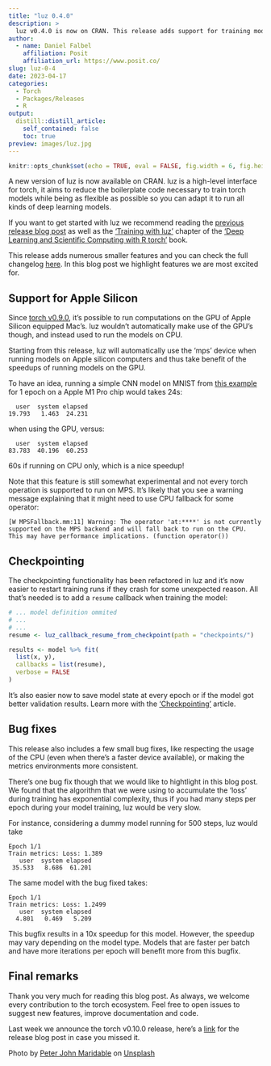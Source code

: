 ```yaml
---
title: "luz 0.4.0"
description: >
  luz v0.4.0 is now on CRAN. This release adds support for training models on ARM Macs GPU's, reduces the overhead of using luz and makes it easier to checkpoint and resume failed runs.
author:
  - name: Daniel Falbel
    affiliation: Posit
    affiliation_url: https://www.posit.co/
slug: luz-0-4
date: 2023-04-17
categories:
  - Torch
  - Packages/Releases
  - R
output:
  distill::distill_article:
    self_contained: false
    toc: true
preview: images/luz.jpg
---
```


```r
knitr::opts_chunk$set(echo = TRUE, eval = FALSE, fig.width = 6, fig.height = 6)
```

A new version of luz is now available on CRAN. luz is a high-level interface for torch, it aims to reduce the boilerplate code necessary to train torch models while being as flexible as possible
so you can adapt it to run all kinds of deep learning models.

If you want to get started with luz we recommend reading the
[previous release blog post](https://blogs.rstudio.com/ai/posts/2022-08-24-luz-0-3/#whats-luz) as well as the ['Training with luz'](https://skeydan.github.io/Deep-Learning-and-Scientific-Computing-with-R-torch/training_with_luz.html) chapter of the ['Deep Learning and Scientific Computing with R torch'](https://blogs.rstudio.com/ai/posts/2023-04-05-deep-learning-scientific-computing-r-torch/) book.

This release adds numerous smaller features and you can check the full changelog [here](https://mlverse.github.io/luz/news/index.html). In this blog post we highlight features we are most excited for.

## Support for Apple Silicon

Since [torch v0.9.0](https://blogs.rstudio.com/ai/posts/2022-10-25-torch-0-9/#support-for-apple-silicon), it's possible to run computations on the GPU of Apple Silicon equipped Mac's. luz wouldn't automatically make use of the GPU's though, and instead used to run the models on CPU. 

Starting from this release, luz will automatically use the 'mps' device when running models on Apple silicon computers and thus take benefit of the speedups of running models on the GPU.

To have an idea, running a simple CNN model on MNIST from [this example](https://mlverse.github.io/luz/articles/examples/mnist-cnn.html) for 1 epoch on a Apple M1 Pro chip would takes 24s:

```
  user  system elapsed 
19.793   1.463  24.231 
```

when using the GPU, versus:

```
  user  system elapsed 
83.783  40.196  60.253 
```

60s if running on CPU only, which is a nice speedup!

Note that this feature is still somewhat experimental and not every torch operation is supported to run on MPS. It's likely that you see a warning message explaining that it might need to use CPU fallback for some operator:

```
[W MPSFallback.mm:11] Warning: The operator 'at:****' is not currently supported on the MPS backend and will fall back to run on the CPU. This may have performance implications. (function operator())
```

## Checkpointing

The checkpointing functionality has been refactored in luz and
it's now easier to restart training runs if they crash for some
unexpected reason. All that's needed is to add a `resume` callback
when training the model:

```r
# ... model definition ommited
# ...
# ...
resume <- luz_callback_resume_from_checkpoint(path = "checkpoints/")

results <- model %>% fit(
  list(x, y),
  callbacks = list(resume),
  verbose = FALSE
)
```

It's also easier now to save model state at 
every epoch or if the model got better validation results.
Learn more with the ['Checkpointing'](https://mlverse.github.io/luz/articles/checkpoints.html) article.

## Bug fixes

This release also includes a few small bug fixes, like respecting the usage of the CPU (even when there's a faster device available), or making the metrics environments more consistent. 

There's one bug fix though that we would like to hightlight in this blog post. We found that the algorithm that we were using to accumulate the 'loss' during training has exponential complexity, thus if you had many steps per epoch during your model training, 
luz would be very slow.

For instance, considering a dummy model running for 500 steps, luz would take

```
Epoch 1/1
Train metrics: Loss: 1.389                                                                
   user  system elapsed 
 35.533   8.686  61.201 
```

The same model with the bug fixed takes:

```
Epoch 1/1
Train metrics: Loss: 1.2499                                                                                             
   user  system elapsed 
  4.801   0.469   5.209
```

This bugfix results in a 10x speedup for this model. However, the speedup may vary depending on the model type. Models that are faster per batch and have more iterations per epoch will benefit more from this bugfix.

## Final remarks

Thank you very much for reading this blog post. As always, we welcome every contribution to the torch ecosystem. Feel free to open issues to suggest new features, improve documentation and code. 

Last week we announce the torch v0.10.0 release, here's a [link](https://blogs.rstudio.com/ai/posts/2023-04-14-torch-0-10/) for the release blog post in case you missed it.

Photo by <a href="https://unsplash.com/@pj24dm?utm_source=unsplash&utm_medium=referral&utm_content=creditCopyText">Peter John Maridable</a> on <a href="https://unsplash.com/photos/C2a4RGapd8s?utm_source=unsplash&utm_medium=referral&utm_content=creditCopyText">Unsplash</a>
  

